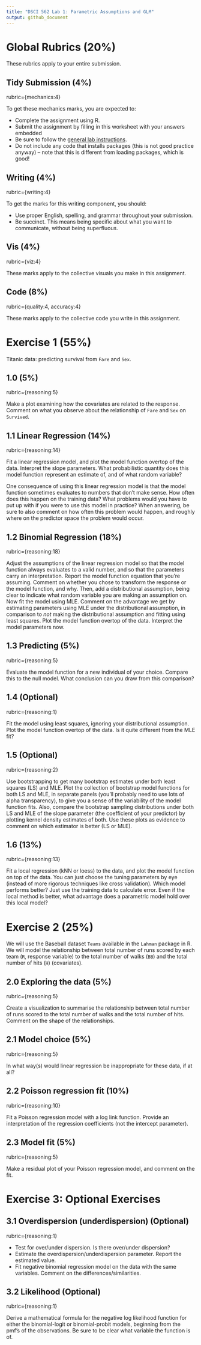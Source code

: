 ```yaml
---
title: "DSCI 562 Lab 1: Parametric Assumptions and GLM"
output: github_document
---
```


# Global Rubrics (20%)

These rubrics apply to your entire submission.

## Tidy Submission (4%)

rubric={mechanics:4}

To get these mechanics marks, you are expected to:

- Complete the assignment using R.
- Submit the assignment by filling in this worksheet with your answers embedded
- Be sure to follow the [general lab instructions](https://ubc-mds.github.io/resources_pages/general_lab_instructions/).
- Do not include any code that installs packages (this is not good practice anyway) -- note that this is different from loading packages, which is good!

## Writing (4%)
rubric={writing:4}

To get the marks for this writing component, you should:

- Use proper English, spelling, and grammar throughout your submission.
- Be succinct. This means being specific about what you want to communicate, without being superfluous.

## Vis (4%)
rubric={viz:4}

These marks apply to the collective visuals you make in this assignment.

## Code (8%)
rubric={quality:4, accuracy:4}

These marks apply to the collective code you write in this assignment.

# Exercise 1 (55%)

Titanic data: predicting survival from `Fare` and `Sex`.

## 1.0 (5%)

rubric={reasoning:5}

Make a plot examining how the covariates are related to the response. Comment on what you observe about the relationship of `Fare` and `Sex` on `Survived`.

## 1.1 Linear Regression (14%)
rubric={reasoning:14}

Fit a linear regression model, and plot the model function overtop of the data. Interpret the slope parameters. What probabilistic quantity does this model function represent an estimate of, and of what random variable? 

One consequence of using this linear regression model is that the model function sometimes evaluates to numbers that don't make sense. How often does this happen on the training data? What problems would you have to put up with if you were to use this model in practice? When answering, be sure to also comment on how often this problem would happen, and roughly where on the predictor space the problem would occur.


## 1.2 Binomial Regression (18%)
rubric={reasoning:18}

Adjust the assumptions of the linear regression model so that the model function always evaluates to a valid number, and so that the parameters carry an interpretation. Report the model function equation that you're assuming. Comment on whether you chose to transform the response or the model function, and why. Then, add a distributional assumption, being clear to indicate what random variable you are making an assumption on. Now fit the model using MLE. Comment on the advantage we get by estimating parameters using MLE under the distributional assumption, in comparison to _not_ making the distributional assumption and fitting using least squares. Plot the model function overtop of the data. Interpret the model parameters now. 

## 1.3 Predicting (5%)
rubric={reasoning:5}

Evaluate the model function for a new individual of your choice. Compare this to the null model. What conclusion can you draw from this comparison?

## 1.4 (Optional)
rubric={reasoning:1}

Fit the model using least squares, ignoring your distributional assumption. Plot the model function overtop of the data. Is it quite different from the MLE fit?

## 1.5 (Optional)
rubric={reasoning:2}

Use bootstrapping to get many bootstrap estimates under both least squares (LS) and MLE. Plot the collection of bootstrap model functions for both LS and MLE, in separate panels (you'll probably need to use lots of alpha transparency), to give you a sense of the variability of the model function fits. Also, compare the bootstrap sampling distributions under both LS and MLE of the slope parameter (the coefficient of your predictor) by plotting kernel density estimates of both.  Use these plots as evidence to comment on which estimator is better (LS or MLE).

## 1.6 (13%)
rubric={reasoning:13}

Fit a local regression (kNN or loess) to the data, and plot the model function on top of the data. You can just choose the tuning parameters by eye (instead of more rigorous techniques like cross validation). Which model performs better? Just use the training data to calculate error. Even if the local method is better, what advantage does a parametric model hold over this local model?

# Exercise 2 (25%)

We will use the Baseball dataset `Teams` available in the `Lahman` package in R. We will model the relationship between total number of runs scored by each team (`R`, response variable) to the total number of walks (`BB`) and the total number of hits (`H`) (covariates).

## 2.0 Exploring the data (5%)
rubric={reasoning:5}

Create a visualization to summarise the relationship between total number of runs scored to the total number of walks and the total number of hits. Comment on the shape of the relationships.


## 2.1 Model choice (5%)
rubric={reasoning:5}

In what way(s) would linear regression be inappropriate for these data, if at all?

## 2.2 Poisson regression fit (10%)
rubric={reasoning:10}

Fit a Poisson regression model with a log link function. Provide an interpretation of the regression coefficients (not the intercept parameter).


## 2.3 Model fit (5%)
rubric={reasoning:5}

Make a residual plot of your Poisson regression model, and comment on the fit.

# Exercise 3: Optional Exercises

## 3.1 Overdispersion (underdispersion) (Optional)
rubric={reasoning:1}

- Test for over/under dispersion. Is there over/under dispersion?
- Estimate the overdispersion/underdispersion parameter. Report the estimated value.
- Fit negative binomial regression model on the data with the same variables. Comment on the differences/similarities.
 

## 3.2 Likelihood (Optional)
rubric={reasoning:1}

Derive a mathematical formula for the negative log likelihood function for either the binomial-logit or binomial-probit models, beginning from the pmf's of the observations. Be sure to be clear what variable the function is of. 
